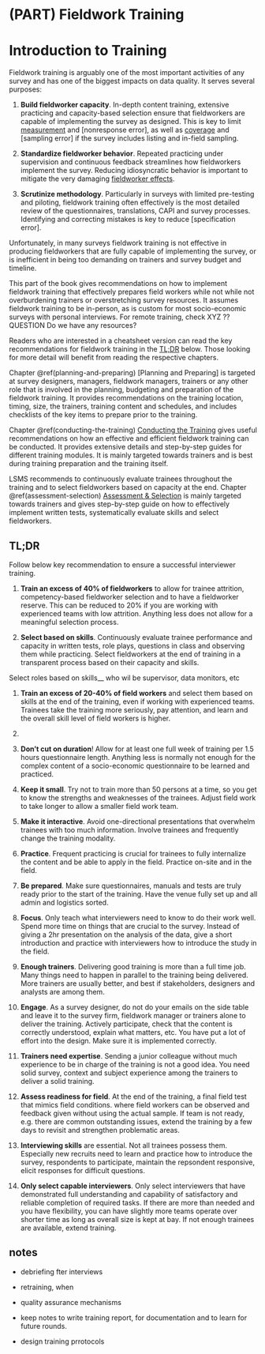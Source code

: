 # (PART) Fieldwork Training {-}

# Introduction to Training {-}

Fieldwork training is arguably one of the most important activities of any survey and has one of the biggest impacts on data quality. It serves several purposes: 

1. __Build fieldworker capacity__. In-depth content training, extensive practicing and capacity-based selection ensure that fieldworkers are capable of implementing the survey as designed. This is key to limit [measurement](#measurement-error) and [nonresponse error], as well as [coverage](#coverage-error) and [sampling error] if the survey includes listing and in-field sampling.  

1. __Standardize fieldworker behavior__. Repeated practicing under supervision and continuous feedback streamlines how fieldworkers implement the survey. Reducing idiosyncratic behavior is important to mitigate the very damaging [fieldworker effects](#impacterror).

1. __Scrutinize methodology__. Particularly in surveys with limited pre-testing and piloting, fieldwork training often effectively is the most detailed review of the questionnaires, translations, CAPI and survey processes. Identifying and correcting mistakes is key to reduce [specification error].

<!-- Longer Training reduces interviewer effect (quotation needed, see e.g. Fowler, Floyd J., and Thomas W. Mangione. 1985.), 

training survey request reduces non-response, see Groves 2001 -->

Unfortunately, in many surveys fieldwork training is not effective in producing fieldworkers that are fully capable of implementing the survey, or is inefficient in being too demanding on trainers and survey budget and timeline.

This part of the book gives recommendations on how to implement fieldwork training that effectively prepares field workers while not while not overburdening trainers or overstretching survey resources. It assumes fieldwork training to be in-person, as is custom for most socio-economic surveys with personal interviews. For remote training, check XYZ ??QUESTION Do we have any resources?   

Readers who are interested in a cheatsheet version can read the key recommendations for fieldwork training in the [TL;DR](#tldrtraining) below. Those looking for more detail will benefit from reading the respective chapters. 

Chapter \@ref(planning-and-preparing) [Planning and Preparing] is targeted at survey designers, managers, fieldwork managers, trainers or any other role that is involved in the planning, budgeting and preparation of the fieldwork training. It provides recommendations on the training location, timing, size, the trainers, training content and schedules, and includes checklists of the key items to prepare prior to the training. 

Chapter \@ref(conducting-the-training) [Conducting the Training](#conducting-the-training) gives useful recommendations on how an effective and efficient fieldwork training can be conducted. It provides extensive details and step-by-step guides for different training modules. It is mainly targeted towards trainers and is best during training preparation and the training itself.

LSMS recommends to continuously evaluate trainees throughout the training and to select fieldworkers based on capacity at the end. Chapter \@ref(assessment-selection) [Assessment & Selection](#assessment-selection) is mainly targeted towards trainers and gives step-by-step guide on how to effectively implement written tests, systematically evaluate skills and select fieldworkers. 

## TL;DR{- #tldrtraining}

Follow below key recommendation to ensure a successful interviewer training. 

1. __Train an excess of 40% of fieldworkers__ to allow for trainee attrition, competency-based fieldworker selection and to have a fieldworker reserve. This can be reduced to 20% if you are working with experienced teams with low attrition. Anything less does not allow for a meaningful selection process. 

1. __Select based on skills__. Continuously evaluate trainee performance and capacity in written tests, role plays, questions in class and observing them while practicing. Select fieldworkers at the end of training in a transparent process based on their capacity and skills. 

Select roles based on skills__ who wil be supervisor, data monitors, etc 


1. __Train an excess of 20-40% of field workers__ and select them based on skills at the end of the training, even if working with experienced teams. Trainees take the training more seriously, pay attention, and learn and the overall skill level of field workers is higher.  

1. 

1. __Don’t cut on duration__! Allow for at least one full week of training per 1.5 hours questionnaire length. Anything less is normally not enough for the complex content of a socio-economic questionnaire to be learned and practiced.  

1. __Keep it small__. Try not to train more than 50 persons at a time, so you get to know the strengths and weaknesses of the trainees. Adjust field work to take longer to allow a smaller field work team.  

1. __Make it interactive__. Avoid one-directional presentations that overwhelm trainees with too much information. Involve trainees and frequently change the training modality.  

1. __Practice__. Frequent practicing is crucial for trainees to fully internalize the content and be able to apply in the field. Practice on-site and in the field.   

1. __Be prepared__. Make sure questionnaires, manuals and tests are truly ready prior to the start of the training. Have the venue fully set up and all admin and logistics sorted.  

1. __Focus__. Only teach what interviewers need to know to do their work well. Spend more time on things that are crucial to the survey. Instead of giving a 2hr presentation on the analysis of the data, give a short introduction and practice with interviewers how to introduce the study in the field.  

1. __Enough trainers__. Delivering good training is more than a full time job. Many things need to happen in parallel to the training being delivered. More trainers are usually better, and best if stakeholders, designers and analysts are among them. 

1. __Engage__. As a survey designer, do not do your emails on the side table and leave it to the survey firm, fieldwork manager or trainers alone to deliver the training. Actively participate, check that the content is correctly understood, explain what matters, etc. You have put a lot of effort into the design. Make sure it is implemented correctly.

1. __Trainers need expertise__. Sending a junior colleague without much experience to be in charge of the training is not a good idea. You need solid survey, context and subject experience among the trainers to deliver a solid training.    

1. __Assess readiness for field__. At the end of the training, a final field test that mimics field conditions. where field workers can be observed and feedback given without using the actual sample. If team is not ready, e.g. there are common outstanding issues, extend the training by a few days to revisit and strengthen problematic areas. 

1. __Interviewing skills__ are essential. Not all trainees possess them. Especially new recruits need to learn and practice how to introduce the survey, respondents to participate, maintain the repsondent responsive, elicit responses for difficult questions.  

1. __Only select capable interviewers__. Only select interviewers that have demonstrated full understanding and capability of satisfactory and reliable completion of required tasks. If there are more than needed and you have flexibility, you can  have slightly more teams operate over shorter time as long as overall size is kept at bay.  If not enough trainees are available, extend training.    


## notes

- debriefing fter interviews

- retraining, when 

- quality assurance mechanisms 

- keep notes to write training report, for documentation and to learn for future rounds. 

- design training prrotocols
